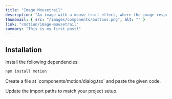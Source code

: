 ```yaml
---
title: "Image Mousetrail"
description: "An image with a mouse trail effect, where the image responds dynamically to cursor movement, creating a visually engaging interaction."
thumbnail: { src: "/images/components/buttons.png", alt: "" }
link: "/motion/image-mousetrail"
summary: "This is my first post!"
---
```


<ComponentPreview name="image-mousetrail-demo" />

## Installation

<Steps>
<Step>
Install the following dependencies:
</Step>

```bash 
npm install motion
```

<Step>
    Create a file at `components/motion/dialog.tsx` and paste the given code.
</Step>

<CollapsibleSource name="image-mousetrail" />

<Step>Update the import paths to match your project setup.</Step>

</Steps>
